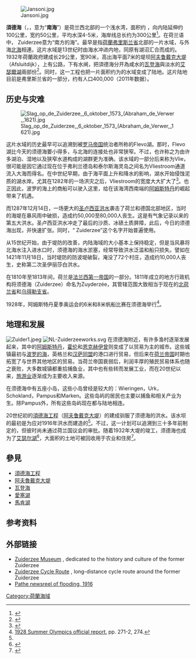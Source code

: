 {{NoteTA
|G1=荷兰地名
}}
{{Coord|52|50|N|5|20|E|display=title|region:NL_type:waterbody_source:dewiki}}
[[Image:Jansoni.jpg|thumb]]

'''須德海'''（{{lang-nl|Zuiderzee}}，{{IPA-nl|ˌzœydərˈzeː|lang|nl-Zuiderzee.ogg}}，意为“'''南海'''”）是荷兰西北部的一个浅水湾，面积约 {{convert|5,000|km2|sqmi|abbr=on}}，向内陆延伸约100公里，宽约50公里，平均水深4-5米，海岸线总长约为300公里<ref>{{cite web |title=visitholland.nl |url=https://www.visitholland.nl/index.php/flevoland/flevoland-places-to-visit/335-zuiderzee |website=visitholland.nl |accessdate=2020-04-02 |archive-date=2019-08-27 |archive-url=https://web.archive.org/web/20190827222145/http://www.visitholland.nl/index.php/flevoland/flevoland-places-to-visit/335-zuiderzee |dead-url=no }}</ref>。在荷兰语中， Zuiderzee意为“南方的海”。最早是指[[荷蘭|荷蘭]][[弗里斯兰省|弗里斯兰省]]北部的一片水域，与外海[[北海_(大西洋)|北海]]相連。这片水域是13世纪时由海水冲进内地，同原有湖沼汇合而成的。1932年荷蘭政府建成长29公里，宽90米，高出海平面7米的堤坝[[阿夫鲁戴克大堤|阿夫鲁戴克大堤]]（Afsluitdijk），上有公路，下有水闸，把須德海分开為咸水的[[瓦登海|瓦登海]]與淡水的[[艾瑟爾湖|艾瑟爾湖]]兩部份<ref name="#1">{{Cite book|title=Polderkoorts. Hoe de Zuiderzee verdween [Polder Fever. How the Zuyderzee disappeared]|last=Hakkenes|first=Emiel|publisher=Uitgeverij Thomas Rap|year=2017|isbn=|location=Amsterdam|pages=}}</ref>。同时，这一工程也把一片面积约为{{convert|1500|km2|sqmi|abbr=on}}的水域变成了陆地。这片陆地目前是弗里斯兰省的一部分，约有人口400,000（2011年数据）。 

==历史与灾难==
[[File:Slag_op_de_Zuiderzee,_6_oktober_1573_(Abraham_de_Verwer,_1621).jpg|thumb]]

这片水域的历史最早可以追溯到被[[罗马帝国|罗马帝国]]统治者所称的Flevo湖。那时，Flevo湖比今天的须德海要小得多，与北海的连接处也非常狭窄。不过，也许称之为由许多湖泊、湿地以及狭窄水道构成的湖群更为准确。该水域的一部分后来称为Vlie，很可能是因它通过现在位于弗利兰德岛和泰尔斯海灵岛之间名为Vliestroom通道流入大海而得名。在中世纪早期，由于海平面上升和降水的影响，湖水开始侵蚀泥质的湖水岸。尤其在1282年的一场洪灾之后，Vliestroom的宽度大大扩大了<ref>{{cite book|url=http://www.duizendjaarweer.nl/duizend-jaar-weer/|last=Buisman|first=Jan|date=1995|title=Duizend jaar weer, wind en water in de Lage Landen|publisher=Van Wijnen|location=Franeker, the Netherlands|ISBN=978-9-05194-075-6|language=nl|access-date=2020-03-31|archive-date=2021-02-09|archive-url=https://web.archive.org/web/20210209134825/https://www.duizendjaarweer.nl/duizend-jaar-weer/|dead-url=no}}</ref>。也正因此，波罗的海上的商船可以驶入这里，给在该海湾西南端的[[阿姆斯特丹|阿姆斯特丹]]的崛起带来了机遇。

而1287年12月14日，一场更大的[[圣卢西亚洪水|圣卢西亚洪水]]袭击了荷兰和德国北部地区，当时的海堤在暴风雨中破损，造成约50,000至80,000人丧生。这是有气象记录以来的第五大洪水。圣卢西亚洪水冲走了最后的沙质、冰碛土质屏障，此后，今日的须德海出现，并快速扩张。同时，“ Zuiderzee”这个名字开始普遍使用。

从15世纪开始，由于堤防的改善，内陆海域的大小基本上保持稳定，但是当风暴将北海水注入进水口时，须德海的海水淤塞，经常导致洪水泛滥和船只损失。譬如在1421年11月18日，当时堤防的防波堤破裂，淹没了72个村庄，造成约10,000人丧生，史称第二次圣伊丽莎白洪水。

在1810年至1813年间，荷兰是[[法兰西第一帝国|法兰西第一帝国]]的一部分。1811年成立的地方行政机构将须德海（Zuiderzee）命名为Zuyderzée，其管辖范围大致相当于现在的[[北荷兰省|北荷兰省]]和[[乌得勒支省|乌得勒支省]]。

1928年，阿姆斯特丹夏季奥运会的6米和8米帆船比赛在须德海举行<ref>[http://www.la84foundation.org/6oic/OfficialReports/1928/1928.pdf 1928 Summer Olympics official report.] {{Wayback|url=http://www.la84foundation.org/6oic/OfficialReports/1928/1928.pdf |date=20080408184510 }} pp. 271-2, 274.</ref>。

==地理和发展==
[[Image:Zuider1.jpeg|thumb]]
[[Image:NL-Zuiderzeeworks.svg|thumb]]
在须德海附近，有许多渔村逐渐发展起来，其中的[[阿姆斯特丹|阿姆斯特丹]]，[[霍伦|霍伦]]和[[恩克赫伊曾|恩克赫伊曾]]则变成了以贸易为主的城市。这些城镇最初与[[波罗的海|波罗的海]]，英格兰和[[汉萨同盟|汉萨同盟]]的港口进行贸易，但后来在[[荷兰帝国|荷兰帝国]]时期也拓宽了与世界其他地区的贸易。当荷兰帝国衰弱后，利润丰厚的殖民贸易体系也随之衰败，大多数城镇都重拾捕鱼业，其中也有些转而发展工业，而在20世纪以来，[[旅游业|旅游业]]逐渐成为主要收入来源。

在须德海中有五座小岛，这些小岛曾经是较大的：Wieringen，Urk，Schokland，Pampus和Marken。这些岛屿的居民也主要以捕鱼和相关产业为生。除Pampus外，所有这些岛屿现在都与陆地相连。

20世纪初的[[須德海工程|須德海工程]]（[[阿夫鲁戴克大堤|阿夫鲁戴克大堤]]）的建成驯服了须德海的洪水。该水坝的最初是为应对1916年洪水而建造的<ref name="#1"/>。不过，这一计划可以追溯到三十多年前制定的，但彼时尚未通过荷兰国议会的审批。随着1932年大堤的竣工，须德海也成为了[[艾瑟尔湖|艾瑟尔湖]]<ref>{{Cite web |url=http://www.holland.com/global/tourism/destinations3/more-destinations/picturesque-villages.htm |title=Authentic villages around IJsselmeer |access-date=2020-03-31 |archive-url=https://web.archive.org/web/20180219151127/https://www.holland.com/global/tourism/destinations3/more-destinations/picturesque-villages.htm |archive-date=2018-02-19 |dead-url=yes }}</ref>，大面积的土地可被回收用于农业和住房<ref>{{Cite web |url=https://earthshots.usgs.gov/earthshots/node/42#ad-image-0 |title=USGS Earthshots: IJsselmeer |access-date=2020-03-31 |archive-date=2021-01-18 |archive-url=https://web.archive.org/web/20210118164902/https://earthshots.usgs.gov/earthshots/node/42#ad-image-0 |dead-url=no }}</ref>。

== 參見 ==
* [[須德海工程|須德海工程]]
* [[阿夫魯戴克大堤|阿夫魯戴克大堤]]
* [[瓦登海|瓦登海]]
* [[愛塞湖|愛塞湖]]
* [[馬肯湖|馬肯湖]]

==参考资料==
{{Reflist}}

==外部链接==
{{Commons category|Zuiderzee}}
*[http://www.zuiderzeemuseum.nl/?language=en Zuiderzee Museum] {{Wayback|url=http://www.zuiderzeemuseum.nl/?language=en |date=20210125213758 }}, dedicated to the history and culture of the former Zuiderzee
*[http://www.holland-cycling.com/where-to-go/long-distance-cycle-routes/national-long-distance-cycle-network/zuider-sea-route-zuiderzeeroute Zuiderzee Cycle Route] {{Wayback|url=http://www.holland-cycling.com/where-to-go/long-distance-cycle-routes/national-long-distance-cycle-network/zuider-sea-route-zuiderzeeroute |date=20131103133313 }}, long-distance cycle route around the former Zuiderzee
*[http://www.britishpathe.com/record.php?id=75591 Pathe newsreel of flooding, 1916]

[[Category:荷蘭海域|Category:荷蘭海域]]